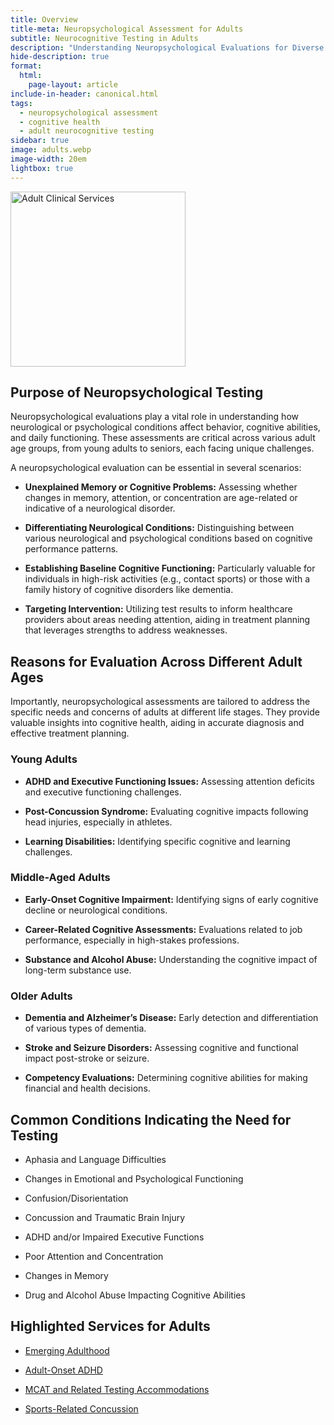 ```yaml
---
title: Overview
title-meta: Neuropsychological Assessment for Adults
subtitle: Neurocognitive Testing in Adults
description: "Understanding Neuropsychological Evaluations for Diverse Adult Age Groups."
hide-description: true
format:
  html:
    page-layout: article
include-in-header: canonical.html
tags:
  - neuropsychological assessment
  - cognitive health
  - adult neurocognitive testing
sidebar: true
image: adults.webp
image-width: 20em
lightbox: true
---
```


![](adults.webp "Adult Clinical Services"){width=20em fig-alt="A brainworkup kids logo for adult services."}

## Purpose of Neuropsychological Testing

Neuropsychological evaluations play a vital role in understanding how neurological or psychological conditions affect behavior, cognitive abilities, and daily functioning. These assessments are critical across various adult age groups, from young adults to seniors, each facing unique challenges.

A neuropsychological evaluation can be essential in several scenarios:

- **Unexplained Memory or Cognitive Problems:** Assessing whether changes in memory, attention, or concentration are age-related or indicative of a neurological disorder.

- **Differentiating Neurological Conditions:** Distinguishing between various neurological and psychological conditions based on cognitive performance patterns.

- **Establishing Baseline Cognitive Functioning:** Particularly valuable for individuals in high-risk activities (e.g., contact sports) or those with a family history of cognitive disorders like dementia.
- **Targeting Intervention:** Utilizing test results to inform healthcare providers about areas needing attention, aiding in treatment planning that leverages strengths to address weaknesses.

## Reasons for Evaluation Across Different Adult Ages

Importantly, neuropsychological assessments are tailored to address the specific needs and concerns of adults at different life stages. They provide valuable insights into cognitive health, aiding in accurate diagnosis and effective treatment planning.

### Young Adults

- **ADHD and Executive Functioning Issues:** Assessing attention deficits and executive functioning challenges.

- **Post-Concussion Syndrome:** Evaluating cognitive impacts following head injuries, especially in athletes.

- **Learning Disabilities:** Identifying specific cognitive and learning challenges.

### Middle-Aged Adults

- **Early-Onset Cognitive Impairment:** Identifying signs of early cognitive decline or neurological conditions.

- **Career-Related Cognitive Assessments:** Evaluations related to job performance, especially in high-stakes professions.

- **Substance and Alcohol Abuse:** Understanding the cognitive impact of long-term substance use.

### Older Adults

- **Dementia and Alzheimer's Disease:** Early detection and differentiation of various types of dementia.

- **Stroke and Seizure Disorders:** Assessing cognitive and functional impact post-stroke or seizure.

- **Competency Evaluations:** Determining cognitive abilities for making financial and health decisions.

## Common Conditions Indicating the Need for Testing

- Aphasia and Language Difficulties

- Changes in Emotional and Psychological Functioning

- Confusion/Disorientation

- Concussion and Traumatic Brain Injury

- ADHD and/or Impaired Executive Functions

- Poor Attention and Concentration

- Changes in Memory

- Drug and Alcohol Abuse Impacting Cognitive Abilities

## Highlighted Services for Adults

- [Emerging Adulthood](emerging-adulthood/index.qmd)

- [Adult-Onset ADHD](adult-onset-adhd/index.qmd)

- [MCAT and Related Testing Accommodations](../conditions-treated/testing-accommodations/index.qmd)

- [Sports-Related Concussion](../conditions-treated/concussion/index.qmd)
